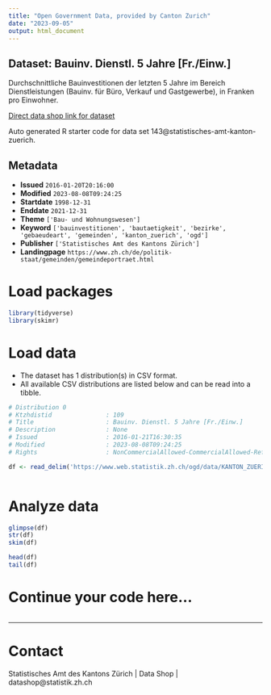 ```yaml
---
title: "Open Government Data, provided by Canton Zurich"
date: "2023-09-05"
output: html_document
---
```


## Dataset: Bauinv. Dienstl. 5 Jahre [Fr./Einw.]

Durchschnittliche Bauinvestitionen der letzten 5 Jahre im Bereich Dienstleistungen (Bauinv. für Büro, Verkauf und Gastgewerbe), in Franken pro Einwohner.

[Direct data shop link for dataset](https://www.zh.ch/de/politik-staat/opendata.zhweb-noredirect.zhweb-cache.html#/datasets/143@statistisches-amt-kanton-zuerich)

Auto generated R starter code for data set 143@statistisches-amt-kanton-zuerich.

## Metadata

- **Issued** `2016-01-20T20:16:00`
- **Modified** `2023-08-08T09:24:25`
- **Startdate** `1998-12-31`
- **Enddate** `2021-12-31`
- **Theme** `['Bau- und Wohnungswesen']`
- **Keyword** `['bauinvestitionen', 'bautaetigkeit', 'bezirke', 'gebaeudeart', 'gemeinden', 'kanton_zuerich', 'ogd']`
- **Publisher** `['Statistisches Amt des Kantons Zürich']`
- **Landingpage** `https://www.zh.ch/de/politik-staat/gemeinden/gemeindeportraet.html`


# Load packages

```r

library(tidyverse)
library(skimr)

```

# Load data

-   The dataset has 1 distribution(s) in CSV format.
-   All available CSV distributions are listed below and can be read into a tibble.

```r

# Distribution 0
# Ktzhdistid               : 109
# Title                    : Bauinv. Dienstl. 5 Jahre [Fr./Einw.]
# Description              : None
# Issued                   : 2016-01-21T16:30:35
# Modified                 : 2023-08-08T09:24:25
# Rights                   : NonCommercialAllowed-CommercialAllowed-ReferenceRequired

df <- read_delim('https://www.web.statistik.zh.ch/ogd/data/KANTON_ZUERICH_171.csv')



```

# Analyze data

```r

glimpse(df)
str(df)
skim(df)

head(df)
tail(df)

```

# Continue your code here...

```r

```

------------------------------------------------------------------------

# Contact

Statistisches Amt des Kantons Zürich | Data Shop | datashop@statistik.zh.ch
